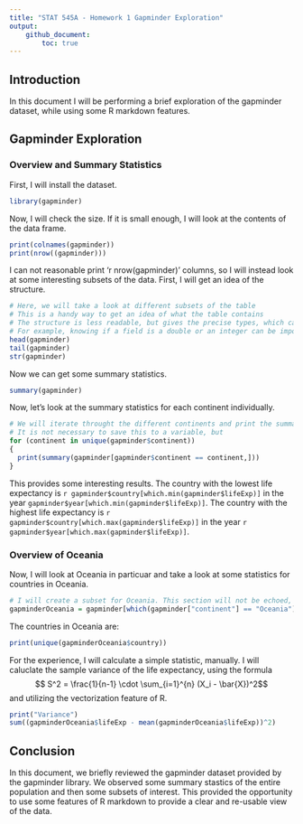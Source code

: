 ```yaml
---
title: "STAT 545A - Homework 1 Gapminder Exploration"
output: 
    github_document:
        toc: true
---
```


## Introduction

In this document I will be performing a brief exploration of the gapminder dataset, while using some R markdown features.

## Gapminder Exploration

### Overview and Summary Statistics

First, I will install the dataset.

```r
library(gapminder)
```

Now, I will check the size. If it is small enough, I will look at the contents of the data frame.

```r
print(colnames(gapminder))
print(nrow((gapminder)))
```

I can not reasonable print 'r nrow(gapminder)' columns, so I will instead look at some interesting subsets of the data. First, I will get an idea of the structure.

```r
# Here, we will take a look at different subsets of the table
# This is a handy way to get an idea of what the table contains
# The structure is less readable, but gives the precise types, which can be important.
# For example, knowing if a field is a double or an integer can be important.
head(gapminder)
tail(gapminder)
str(gapminder)
```

Now we can get some summary statistics.

```r
summary(gapminder)
```


Now, let's look at the summary statistics for each continent individually.

```r
# We will iterate throught the different continents and print the summary
# It is not necessary to save this to a variable, but 
for (continent in unique(gapminder$continent))
{
  print(summary(gapminder[gapminder$continent == continent,]))
}
```

This provides some interesting results. The country with the lowest life expectancy is `r gapminder$country[which.min(gapminder$lifeExp)]` in the year `gapminder$year[which.min(gapminder$lifeExp)]`. The country with the highest life expectancy is `r gapminder$country[which.max(gapminder$lifeExp)]` in the year `r gapminder$year[which.max(gapminder$lifeExp)]`.

### Overview of Oceania

Now, I will look at Oceania in particuar and take a look at some statistics for countries in Oceania.

```r
# I will create a subset for Oceania. This section will not be echoed, as it does not add to the document clarity
gapminderOceania = gapminder[which(gapminder["continent"] == "Oceania"),]
```

The countries in Oceania are:
```r
print(unique(gapminderOceania$country))
```

For the experience, I will calculate a simple statistic, manually. I will caluclate the sample variance of the life expectancy, using the formula $$ S^2 = \frac{1}{n-1} \cdot \sum_{i=1}^{n} (X_i - \bar{X})^2$$ and utilizing the vectorization feature of R.

```r
print("Variance")
sum((gapminderOceania$lifeExp - mean(gapminderOceania$lifeExp))^2)
```

## Conclusion

In this document, we briefly reviewed the gapminder dataset provided by the gapminder library. We observed some summary stastics of the entire population and then some subsets of interest. This provided the opportunity to use some features of R markdown to provide a clear and re-usable view of the data.